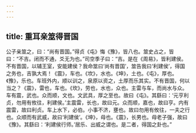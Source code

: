 ```yaml
---
---
---
```

title: 重耳亲筮得晋国
---


公子亲筮之，曰：“尚有晋国。”得贞《屯》悔《豫》，皆八也。筮史占之，皆曰：“不吉。闭而不通，爻无为也。”司空季子曰：“吉。是在《周易》，皆利建侯。不有晋国，以辅王室，安能建侯？我命筮曰‘尚有晋国’，筮告我曰‘利建侯’，得国之务也，吉孰大焉！《震》，车也。《坎》，水也。《坤》，土也。《屯》，厚也。《豫》，乐也。车班外内，顺以训之，泉原以资之，土厚而乐其实。不有晋国，何以当之？《震》，雷也，车也。《坎》，劳也，水也，众也。主雷与车，而尚水与众。车有震，武也。众而顺，文也。文武具，厚之至也。故曰《屯》。其繇曰：‘元亨利贞，勿用有攸往，利建侯。’主震雷，长也，故曰元。众而顺，嘉也，故曰亨。内有震雷，故曰利贞。车上水下，必伯。小事不济，壅也。故曰勿用有攸往，一夫之行也。众顺而有武威，故曰‘利建侯’。《坤》，母也。《震》，长男也。母老子强，故曰《豫》。其繇曰：‘利建侯行师。’居乐、出威之谓也。是二者，得国之卦也。”

